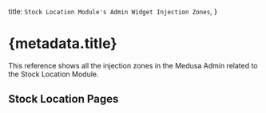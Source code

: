 
  title: `Stock Location Module's Admin Widget Injection Zones`,
}

# {metadata.title}

This reference shows all the injection zones in the Medusa Admin related to the Stock Location Module.

## Stock Location Pages

<StockLocationContent />